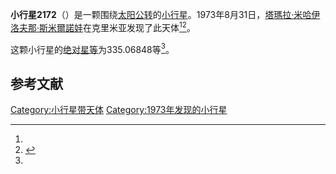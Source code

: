 {{Infobox planet
| bgcolour = #FFFFC0
| name = 2172 Plavsk
| symbol = 
| image = 
| caption = 
| discovery = yes
| discovery_ref = 
| discoverer = [[塔瑪拉·米哈伊洛夫那·斯米爾諾娃|塔瑪拉·米哈伊洛夫那·斯米爾諾娃]]
| discovery_site = [[克里米亚|克里米亚]] 
| discovered = 1973年8月31日
| designations = yes
| mp_name = 
| named_after = 
| alt_names = 1973 QA2/ 1949 XJ / 1965 AL / 1978 PL
| mp_category = [[主带小行星|主带小行星]]
| orbit_ref = <ref name="a">[http://ssd.jpl.nasa.gov/sbdb.cgi?sstr=2172 2172 Plavsk] {{Wayback|url=http://ssd.jpl.nasa.gov/sbdb.cgi?sstr=2172 |date=20200820030616 }}，小行星數據庫瀏覽器（JPL Small-Body Database Browser）－[[美国国家航空航天局|美国国家航空航天局]]喷气推进实验室</ref>
| epoch = 2456400.5 (2013年4月18日更新)
| aphelion = {{convert|3.2988525|AU|km|3|abbr=on|lk=out}}
| perihelion = {{convert|2.4904251|AU|km|3|abbr=on}}
| semimajor = {{convert|2.8946388|AU|km|3|abbr=on}}
| eccentricity = 0.1396422
| period = 1798.829502 [[日|日]]<br />4.92[[儒略年|儒略年]]
| avg_speed = 
| inclination = 3.32794
| asc_node = 84.46147
| mean_anomaly = 
| arg_peri = 335.06848
| satellites = 
| physical_characteristics = yes
| dimensions = 
| mass = 
| density = 
| surface_grav = 
| escape_velocity = 
| sidereal_day = 
| axial_tilt = 
| pole_ecliptic_lat = 
| pole_ecliptic_lon = 
| albedo = 
| temperatures= 
| temp_name1 = 
| mean_temp_1 = 
| max_temp_1 = 
| temp_name2 = 
| max_temp_2 = 
| spectral_type = 
| abs_magnitude = 335.06848
}}

'''小行星2172'''（{{lang-en|2172 Plavsk}}）是一颗围绕[[太阳|太阳]][[公转|公转]]的[[小行星|小行星]]。1973年8月31日，[[塔瑪拉·米哈伊洛夫那·斯米爾諾娃|塔瑪拉·米哈伊洛夫那·斯米爾諾娃]]在克里米亚发现了此天体<ref name="a" /><ref>{{cite news|title=小行星列表|url=http://cfa-www.harvard.edu/iau/lists/NumberedMPs.txt|accessdate=2013-07-08|newspaper=哈佛大学|archive-date=2008-05-17|archive-url=https://web.archive.org/web/20080517010638/http://cfa-www.harvard.edu/iau/lists/NumberedMPs.txt|dead-url=no}}</ref>。

这颗小行星的[[绝对星等|绝对星等]]为335.06848等<ref name="a" />。

==参考文献==
{{reflist}}
{{Minor Planet Number|[[小行星2171|小行星2171]]|[[小行星2173|小行星2173]]}}

{{小天体}}

[[Category:小行星带天体|Category:小行星带天体]]
[[Category:1973年发现的小行星|Category:1973年发现的小行星]]

{{asteroid-stub}}